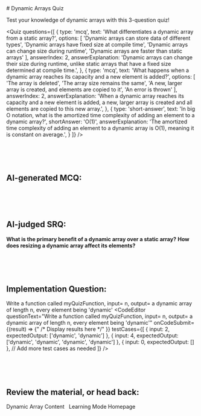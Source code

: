 
<div className="mdx-content">
# Dynamic Arrays Quiz

Test your knowledge of dynamic arrays with this 3-question quiz!

<Quiz
  questions={[
    {
      type: 'mcq',
      text: 'What differentiates a dynamic array from a static array?',
      options: [
        'Dynamic arrays can store data of different types',
        'Dynamic arrays have fixed size at compile time',
        'Dynamic arrays can change size during runtime',
        'Dynamic arrays are faster than static arrays'
      ],
      answerIndex: 2,
      answerExplanation: 'Dynamic arrays can change their size during runtime, unlike static arrays that have a fixed size determined at compile time.',
    },
    {
      type: 'mcq',
      text: 'What happens when a dynamic array reaches its capacity and a new element is added?',
      options: [
        'The array is deleted',
        'The array size remains the same',
        'A new, larger array is created, and elements are copied to it',
        'An error is thrown'
      ],
      answerIndex: 2,
      answerExplanation: 'When a dynamic array reaches its capacity and a new element is added, a new, larger array is created and all elements are copied to this new array.',
    },
    {
      type: 'short-answer',
      text: 'In big O notation, what is the amortized time complexity of adding an element to a dynamic array?',
      shortAnswer: 'O(1)',
      answerExplanation: 'The amortized time complexity of adding an element to a dynamic array is O(1), meaning it is constant on average.',
    }
  ]}
/>

<br/><br/><br/>

## AI-generated MCQ:
<QuestionGenerator topic="dynamic arrays" />

<br/><br/><br/>

## AI-judged SRQ:
<b>What is the primary benefit of a dynamic array over a static array?</b>
<AIShortAnswer question="What is the primary benefit of a dynamic array over a static array?" />
<b>How does resizing a dynamic array affect its elements?</b>
<AIShortAnswer question="How does resizing a dynamic array affect its elements?" />

<br/><br/><br/>

## Implementation Question:
Write a function called myQuizFunction, input= n, output= a dynamic array of length n, every element being 'dynamic'
<CodeEditor
    questionText="Write a function called myQuizFunction, input= n, output= a dynamic array of length n, every element being 'dynamic'"
    onCodeSubmit={(result) => {" /* Display results here */" }}
    testCases={[
        { input: 2, expectedOutput: ['dynamic', 'dynamic'] },
        { input: 4, expectedOutput: ['dynamic', 'dynamic', 'dynamic', 'dynamic'] },
        { input: 0, expectedOutput: [] },
        // Add more test cases as needed
    ]}
/>

<br/><br/><br/>

## Review the material, or head back:
<Link to="/learning/arrays-dynamicArrays" className="Link">Dynamic Array Content</Link>
&nbsp;
<Link to="/learning" className="Link">Learning Mode Homepage</Link>
</div>
